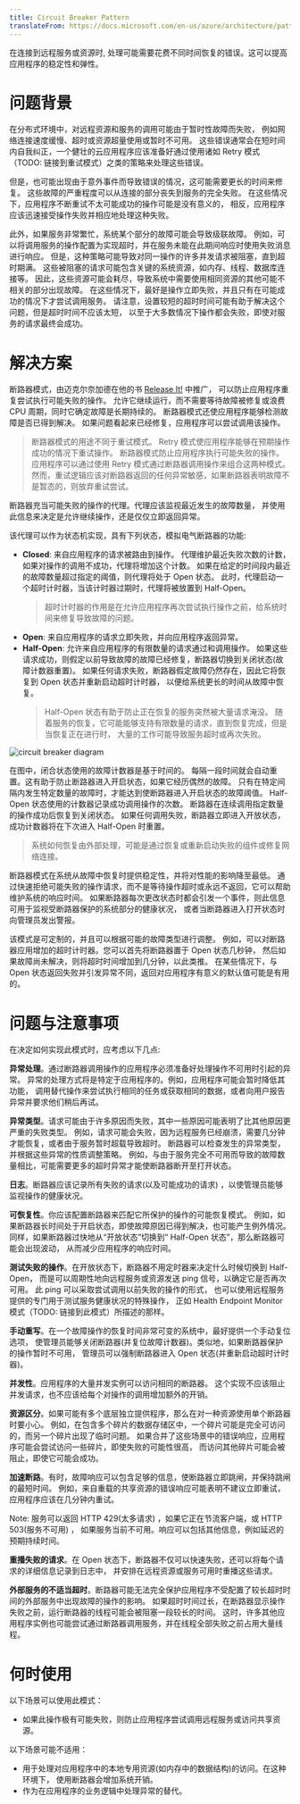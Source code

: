 ```yaml
---
title: Circuit Breaker Pattern
translateFrom: https://docs.microsoft.com/en-us/azure/architecture/patterns/circuit-breaker
---
```


在连接到远程服务或资源时, 处理可能需要花费不同时间恢复的错误。这可以提高应用程序的稳定性和弹性。

# 问题背景

在分布式环境中，对远程资源和服务的调用可能由于暂时性故障而失败，
例如网络连接速度缓慢、超时或资源超量使用或暂时不可用。
这些错误通常会在短时间内自我纠正，一个健壮的云应用程序应该准备好通过使用诸如
Retry 模式（TODO: 链接到重试模式）之类的策略来处理这些错误。

但是，也可能出现由于意外事件而导致错误的情况，这可能需要更长的时间来修复。
这些故障的严重程度可以从连接的部分丧失到服务的完全失败。
在这些情况下，应用程序不断重试不太可能成功的操作可能是没有意义的，
相反，应用程序应该迅速接受操作失败并相应地处理这种失败。

此外，如果服务非常繁忙，系统某个部分的故障可能会导致级联故障。
例如，可以将调用服务的操作配置为实现超时，并在服务未能在此期间响应时使用失败消息进行响应。
但是，这种策略可能导致对同一操作的许多并发请求被阻塞，直到超时期满。
这些被阻塞的请求可能包含关键的系统资源，如内存、线程、数据库连接等。
因此，这些资源可能会耗尽，导致系统中需要使用相同资源的其他可能不相关的部分出现故障。
在这些情况下，最好是操作立即失败，并且只有在可能成功的情况下才尝试调用服务。
请注意，设置较短的超时时间可能有助于解决这个问题，但是超时时间不应该太短，
以至于大多数情况下操作都会失败，即使对服务的请求最终会成功。

# 解决方案

断路器模式，由迈克尔奈加德在他的书 [Release It!](https://pragprog.com/titles/mnee2/release-it-second-edition/) 中推广，
可以防止应用程序重复尝试执行可能失败的操作。
允许它继续运行，而不需要等待故障被修复或浪费 CPU 周期，同时它确定故障是长期持续的。
断路器模式还使应用程序能够检测故障是否已得到解决。
如果问题看起来已经修复，应用程序可以尝试调用该操作。

> 断路器模式的用途不同于重试模式。
> Retry 模式使应用程序能够在预期操作成功的情况下重试操作。
> 断路器模式防止应用程序执行可能失败的操作。
> 应用程序可以通过使用 Retry 模式通过断路器调用操作来组合这两种模式。
> 然而，重试逻辑应该对断路器返回的任何异常敏感，如果断路器表明故障不是暂态的，则放弃重试尝试。

断路器充当可能失败的操作的代理。代理应该监视最近发生的故障数量，
并使用此信息来决定是允许继续操作，还是仅仅立即返回异常。

该代理可以作为状态机实现，具有下列状态，模拟电气断路器的功能:

* **Closed**: 来自应用程序的请求被路由到操作。
  代理维护最近失败次数的计数，如果对操作的调用不成功，代理将增加这个计数。
  如果在给定的时间段内最近的故障数量超过指定的阈值，则代理将处于 Open 状态。
  此时，代理启动一个超时计时器，当该计时器过期时，代理将被放置到 Half-Open。
  > 超时计时器的作用是在允许应用程序再次尝试执行操作之前，给系统时间来修复导致故障的问题。
* **Open**: 来自应用程序的请求立即失败，并向应用程序返回异常。
* **Half-Open**: 允许来自应用程序的有限数量的请求通过和调用操作。
  如果这些请求成功，则假定以前导致故障的故障已经修复，断路器切换到关闭状态(故障计数器重置)。
  如果任何请求失败，断路器假定故障仍然存在，因此它将恢复到 Open 状态并重新启动超时计时器，
  以便给系统更长的时间从故障中恢复。
  > Half-Open 状态有助于防止正在恢复的服务突然被大量请求淹没。
  > 随着服务的恢复，它可能能够支持有限数量的请求，直到恢复完成，但是当恢复正在进行时，
  > 大量的工作可能导致服务超时或再次失败。

![circuit breaker diagram](/asset/img/circuit-breaker-diagram.png)

在图中，闭合状态使用的故障计数器是基于时间的。
每隔一段时间就会自动重置。这有助于防止断路器进入开启状态，如果它经历偶然的故障。
只有在特定间隔内发生特定数量的故障时，才能达到使断路器进入开启状态的故障阈值。
Half-Open 状态使用的计数器记录成功调用操作的次数。
断路器在连续调用指定数量的操作成功后恢复到关闭状态。
如果任何调用失败，断路器立即进入开放状态，成功计数器将在下次进入 Half-Open 时重置。

> 系统如何恢复由外部处理，可能是通过恢复或重新启动失败的组件或修复网络连接。

断路器模式在系统从故障中恢复时提供稳定性，并将对性能的影响降至最低。
通过快速拒绝可能失败的操作请求，而不是等待操作超时或永远不返回，它可以帮助维护系统的响应时间。
如果断路器每次更改状态时都会引发一个事件，则此信息可用于监视受断路器保护的系统部分的健康状况，
或者当断路器进入打开状态时向管理员发出警报。

该模式是可定制的，并且可以根据可能的故障类型进行调整。
例如，可以对断路器应用增加的超时计时器。您可以首先将断路器置于 Open 状态几秒钟，
然后如果故障尚未解决，则将超时时间增加到几分钟，以此类推。
在某些情况下，与 Open 状态返回失败并引发异常不同，返回对应用程序有意义的默认值可能是有用的。

# 问题与注意事项

在决定如何实现此模式时，应考虑以下几点:

**异常处理**。通过断路器调用操作的应用程序必须准备好处理操作不可用时引起的异常。
异常的处理方式将是特定于应用程序的。例如，应用程序可能会暂时降低其功能，
调用替代操作来尝试执行相同的任务或获取相同的数据，或者向用户报告异常并要求他们稍后再试。

**异常类型**。请求可能由于许多原因而失败，其中一些原因可能表明了比其他原因更严重的失败类型。
例如，请求可能会失败，因为远程服务已经崩溃，需要几分钟才能恢复，或者由于服务暂时超载导致超时。
断路器可以检查发生的异常类型，并根据这些异常的性质调整策略。
例如，与由于服务完全不可用而导致的故障数量相比，可能需要更多的超时异常才能使断路器断开至打开状态。

**日志**。断路器应该记录所有失败的请求(以及可能成功的请求) ，以使管理员能够监视操作的健康状况。

**可恢复性**。你应该配置断路器来匹配它所保护的操作的可能恢复模式。
例如，如果断路器长时间处于开启状态，即使故障原因已得到解决，也可能产生例外情况。
同样，如果断路器过快地从“开放状态”切换到“ Half-Open 状态”，那么断路器可能会出现波动，
从而减少应用程序的响应时间。

**测试失败的操作**。在开放状态下，断路器不用定时器来决定什么时候切换到 Half-Open，
而是可以周期性地向远程服务或资源发送 ping 信号，以确定它是否再次可用。
此 ping 可以采取尝试调用以前失败的操作的形式，
也可以使用远程服务提供的专门用于测试服务健康状况的特殊操作，
正如 Health Endpoint Monitor 模式（TODO: 链接到此模式）所描述的那样。

**手动重写**。在一个故障操作的恢复时间非常可变的系统中，最好提供一个手动复位选项，
使管理员能够关闭断路器(并复位故障计数器)。类似地，如果断路器保护的操作暂时不可用，
管理员可以强制断路器进入 Open 状态(并重新启动超时计时器)。

**并发性**。应用程序的大量并发实例可以访问相同的断路器。
这个实现不应该阻止并发请求，也不应该给每个对操作的调用增加额外的开销。

**资源区分**。如果可能有多个底层独立提供程序，那么在对一种资源使用单个断路器时要小心。
例如，在包含多个碎片的数据存储区中，一个碎片可能是完全可访问的，而另一个碎片出现了临时问题。
如果合并了这些场景中的错误响应，应用程序可能会尝试访问一些碎片，即使失败的可能性很高，
而访问其他碎片可能会被阻止，即使它可能会成功。

**加速断路**。有时，故障响应可以包含足够的信息，使断路器立即跳闸，并保持跳闸的最短时间。
例如，来自重载的共享资源的错误响应可能表明不建议立即重试，应用程序应该在几分钟内重试。

Note: 服务可以返回 HTTP 429(太多请求) ，如果它正在节流客户端，或 HTTP 503(服务不可用) ，
如果服务当前不可用。响应可以包括其他信息，例如延迟的预期持续时间。

**重播失败的请求**。在 Open 状态下，断路器不仅可以快速失败，还可以将每个请求的详细信息记录到日志中，
并安排在远程资源或服务可用时重播这些请求。

**外部服务的不适当超时**。断路器可能无法完全保护应用程序不受配置了较长超时时间的外部服务中出现故障的操作的影响。
如果超时时间过长，在断路器显示操作失败之前，运行断路器的线程可能会被阻塞一段较长的时间。
这时，许多其他应用程序实例也可能尝试通过断路器调用服务，并在线程全部失败之前占用大量线程。

# 何时使用

以下场景可以使用此模式：

* 如果此操作极有可能失败，则防止应用程序尝试调用远程服务或访问共享资源。

以下场景可能不适用：

* 用于处理对应用程序中的本地专用资源(如内存中的数据结构)的访问。在这种环境下，
  使用断路器会增加系统开销。
* 作为在应用程序的业务逻辑中处理异常的替代。
